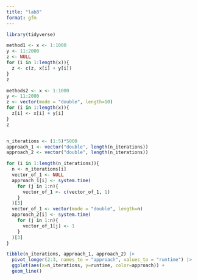 ```yaml
---
title: "lab8"
format: gfm
---
```


```r
library(tidyverse)
```

```r
method1 <- x <- 1:1000
y <- 11:2000
z <- NULL
for (i in 1:length(x)){
  z <- c(z, x[i] + y[i])
}
z
```

```r
methods2 <- x <- 1:1000
y <- 11:2000
z <- vector(mode = "double", length=10)
for (i in 1:length(x)){
  z[i] <- x[i] + y[i]
}
z
```


```r

```


```r
n_iterations <- (1:5)*5000
approach_1 <- vector("double", length(n_iterations))
approach_2 <- vector("double", length(n_iterations))

for (i in 1:length(n_iterations)){
  n <- n_iterations[i]
  vector_of_1 <- NULL
  approach_1[i] <- system.time(
    for (j in 1:n){
      vector_of_1 <- c(vector_of_1, 1)
    }
  )[3]
  vector_of_1 <- vector(mode = "double", length=n)
  approach_2[i] <- system.time(
    for (j in 1:n){
      vector_of_1[j] <- 1
    }
  )[3]
}

tibble(n_iterations, approach_1, approach_2) |>
  pivot_longer(2:3, names_to = "approach", values_to = "runtime") |>
  ggplot(aes(x=n_iterations, y=runtime, color=approach)) +
  geom_line()
```
